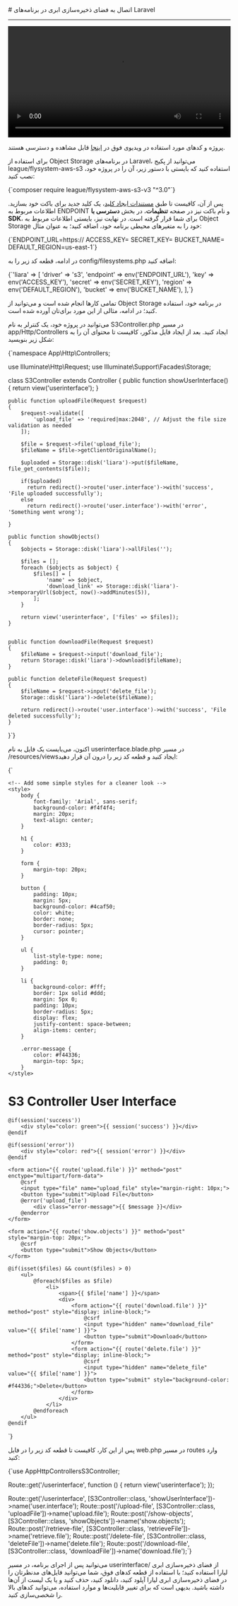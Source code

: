 

<Layout>
<Head>
<title>مستندات اتصال به Object Storage در Laravel - لیارا</title>
</Head>
# اتصال به فضای ذخیره‌سازی ابری در برنامه‌های Laravel
<hr className="mb-2" />

<video
  src="https://files.liara.ir/liara/laravel/laravel-object-storage.mp4"
  controls="controls"
  className="block w-full"
  width="100%"
/>

<div className="h-2" />
<Alert variant="success">
<p>
پروژه و کدهای مورد استفاده در ویدیوی فوق در <a href="https://github.com/liara-cloud/laravel-getting-started/tree/object-storage" className="text-[#2196f3] ">اینجا</a> قابل مشاهده و دسترسی هستند.
</p>
</Alert>

برای استفاده از Object Storage در برنامه‌های Laravel، می‌توانید از 
پکیج <Important>league/flysystem-aws-s3</Important> استفاده کنید که بایستی با دستور زیر، آن را در پروژه خود، نصب کنید:

<div className="h-2" />
<div dir='ltr'>
    <Highlight className="bash">
        {`composer require league/flysystem-aws-s3-v3 "^3.0"`}
    </Highlight>
</div>
<div className="h-2" />

پس از آن، کافیست تا طبق <a href="/object-storage/how-tos/create-key" className="text-[#2196f3] ">مستندات ایجاد کلید</a>، یک کلید جدید برای باکت خود بسازید.
اطلاعات مربوط به ENDPOINT و نام باکت نیز در صفحه **تنظیمات**، در بخش **دسترسی با SDK**، 
برای شما قرار گرفته است.
در نهایت نیز، بایستی 
اطلاعات مربوط به Object Storage خود را 
به متغیرهای محیطی برنامه خود، اضافه کنید؛ به عنوان مثال:

<div className="h-2" />
<div dir='ltr'>
    <Highlight className="bash">
        {`ENDPOINT_URL=https://<Endpoint>
ACCESS_KEY=<Access Key>
SECRET_KEY=<Secret Key>
BUCKET_NAME=<Bucket Name>
DEFAULT_REGION=us-east-1`}
    </Highlight>
</div>
<div className="h-2" />

در ادامه، قطعه کد زیر را به <Important>config/filesystems.php</Important> اضافه کنید:
<div className="h-2" />
<div dir='ltr'>
    <Highlight className="php">
        {`'liara' => [
    'driver' => 's3',
    'endpoint' => env('ENDPOINT_URL'),
    'key' => env('ACCESS_KEY'),
    'secret' => env('SECRET_KEY'),
    'region' => env('DEFAULT_REGION'),
    'bucket' => env('BUCKET_NAME'),
],`}
    </Highlight>
</div>
<div className="h-2" />


تمامی کارها انجام شده است و می‌توانید از Object Storage در برنامه خود، استفاده کنید؛
در ادامه، مثالی از این مورد برای‌تان آورده شده است.
<div className="h-2" />

می‌توانید در پروژه خود، یک کنترلر به نام <Important>S3Controller.php</Important> در مسیر <Important>app/Http/Controllers</Important> ایجاد کنید. بعد از ایجاد فایل مذکور، کافیست تا محتوای آن را به شکل زیر بنویسید:
<div className="h-2" />
<div dir='ltr'>
    <Highlight className="php">
        {`<?php

namespace App\\Http\\Controllers;

use Illuminate\\Http\\Request;
use Illuminate\\Support\\Facades\\Storage;

class S3Controller extends Controller
{
    public function showUserInterface()
    {
        return view('userinterface');
    }

    public function uploadFile(Request $request)
    {
        $request->validate([
            'upload_file' => 'required|max:2048', // Adjust the file size validation as needed
        ]);

        $file = $request->file('upload_file');
        $fileName = $file->getClientOriginalName();

        $uploaded = Storage::disk('liara')->put($fileName, file_get_contents($file));

        if($uploaded)
          return redirect()->route('user.interface')->with('success', 'File uploaded successfully');
        else
          return redirect()->route('user.interface')->with('error', 'Something went wrong');

    }

    public function showObjects()
    {
        $objects = Storage::disk('liara')->allFiles('');
    
        $files = [];
        foreach ($objects as $object) {
            $files[] = [
                'name' => $object,
                'download_link' => Storage::disk('liara')->temporaryUrl($object, now()->addMinutes(5)),
            ];
        }
    
        return view('userinterface', ['files' => $files]);
    }
    

    public function downloadFile(Request $request)
    {
        $fileName = $request->input('download_file');
        return Storage::disk('liara')->download($fileName);
    }

    public function deleteFile(Request $request)
    {
        $fileName = $request->input('delete_file');
        Storage::disk('liara')->delete($fileName);
        
        return redirect()->route('user.interface')->with('success', 'File deleted successfully');
    }
}`}
    </Highlight>
</div>
<div className="h-2" />

اکنون، می‌بایست یک فایل به نام <Important>userinterface.blade.php</Important> در مسیر <Important>/resources/views</Important>ایجاد کنید و قطعه کد زیر را درون آن قرار دهید:

<div className="h-2" />
<div dir='ltr'>
    <Highlight className="php">
        {`<!DOCTYPE html>
<html lang="en">
<head>
    <meta charset="UTF-8">
    <meta name="viewport" content="width=device-width, initial-scale=1.0">
    <title>S3 Controller User Interface</title>

    <!-- Add some simple styles for a cleaner look -->
    <style>
        body {
            font-family: 'Arial', sans-serif;
            background-color: #f4f4f4;
            margin: 20px;
            text-align: center;
        }

        h1 {
            color: #333;
        }

        form {
            margin-top: 20px;
        }

        button {
            padding: 10px;
            margin: 5px;
            background-color: #4caf50;
            color: white;
            border: none;
            border-radius: 5px;
            cursor: pointer;
        }

        ul {
            list-style-type: none;
            padding: 0;
        }

        li {
            background-color: #fff;
            border: 1px solid #ddd;
            margin: 5px 0;
            padding: 10px;
            border-radius: 5px;
            display: flex;
            justify-content: space-between;
            align-items: center;
        }

        .error-message {
            color: #f44336;
            margin-top: 5px;
        }
    </style>
</head>
<body>
    <h1>S3 Controller User Interface</h1>

    @if(session('success'))
        <div style="color: green">{{ session('success') }}</div>
    @endif

    @if(session('error'))
        <div style="color: red">{{ session('error') }}</div>
    @endif

    <form action="{{ route('upload.file') }}" method="post" enctype="multipart/form-data">
        @csrf
        <input type="file" name="upload_file" style="margin-right: 10px;">
        <button type="submit">Upload File</button>
        @error('upload_file')
            <div class="error-message">{{ $message }}</div>
        @enderror
    </form>

    <form action="{{ route('show.objects') }}" method="post" style="margin-top: 20px;">
        @csrf
        <button type="submit">Show Objects</button>
    </form>

    @if(isset($files) && count($files) > 0)
        <ul>
            @foreach($files as $file)
                <li>
                    <span>{{ $file['name'] }}</span>
                    <div>
                        <form action="{{ route('download.file') }}" method="post" style="display: inline-block;">
                            @csrf
                            <input type="hidden" name="download_file" value="{{ $file['name'] }}">
                            <button type="submit">Download</button>
                        </form>
                        <form action="{{ route('delete.file') }}" method="post" style="display: inline-block;">
                            @csrf
                            <input type="hidden" name="delete_file" value="{{ $file['name'] }}">
                            <button type="submit" style="background-color: #f44336;">Delete</button>
                        </form>
                    </div>
                </li>
            @endforeach
        </ul>
    @endif
</body>
</html>`}
    </Highlight>
</div>
<div className="h-2" />

پس از این کار، کافیست تا قطعه کد زیر را در فایل <Important>web.php</Important> در مسیر <Important>routes</Important> وارد کنید:


<div className="h-2" />
<div dir='ltr'>
    <Highlight className="php">
        {`use AppHttpControllersS3Controller;

Route::get('/userinterface', function () {
    return view('userinterface');
});

Route::get('/userinterface', [S3Controller::class, 'showUserInterface'])->name('user.interface');
Route::post('/upload-file', [S3Controller::class, 'uploadFile'])->name('upload.file');
Route::post('/show-objects', [S3Controller::class, 'showObjects'])->name('show.objects');
Route::post('/retrieve-file', [S3Controller::class, 'retrieveFile'])->name('retrieve.file');
Route::post('/delete-file', [S3Controller::class, 'deleteFile'])->name('delete.file');
Route::post('/download-file', [S3Controller::class, 'downloadFile'])->name('download.file');`}
    </Highlight>
</div>
<div className="h-2" />
می‌توانید پس از اجرای برنامه، در مسیر <Important>userinterface/</Important> از فضای ذخیره‌سازی ابری لیارا استفاده کنید؛ با استفاده از قطعه کدهای فوق، شما می‌توانید فایل‌های مدنظرتان را در فضای ذخیره‌سازی ابری لیارا آپلود کنید، دانلود کنید، حذف کنید و یا یک لیست از آن‌ها داشته باشید. بدیهی است که برای تغییر قابلیت‌ها و موارد استفاده، می‌توانید کدهای بالا را شخصی‌سازی کنید.

</Layout>